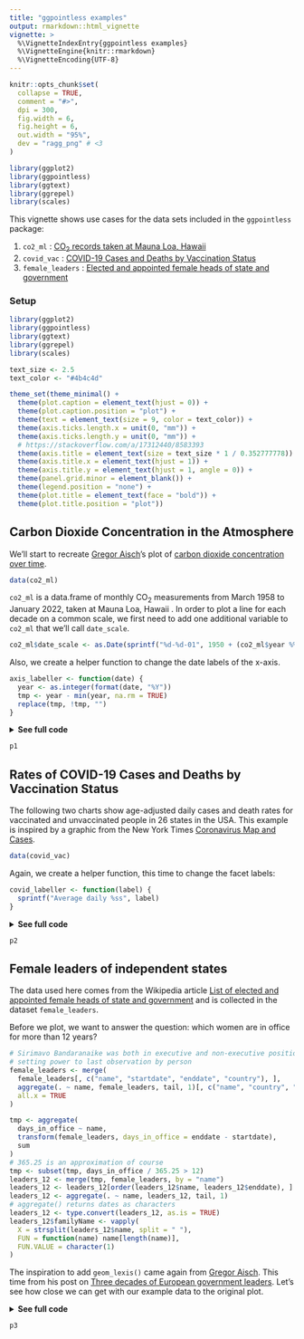 ```yaml
---
title: "ggpointless examples"
output: rmarkdown::html_vignette
vignette: >
  %\VignetteIndexEntry{ggpointless examples}
  %\VignetteEngine{knitr::rmarkdown}
  %\VignetteEncoding{UTF-8}
---
```



```r
knitr::opts_chunk$set(
  collapse = TRUE,
  comment = "#>",
  dpi = 300,
  fig.width = 6,
  fig.height = 6,
  out.width = "95%",
  dev = "ragg_png" # <3
)

library(ggplot2)
library(ggpointless)
library(ggtext)
library(ggrepel)
library(scales)
```

This vignette shows use cases for the data sets included in the `ggpointless` package:

1. `co2_ml` : [CO~2~ records taken at Mauna Loa, Hawaii](https://gml.noaa.gov/ccgg/trends/data.html)
2. `covid_vac` : [COVID-19 Cases and Deaths by Vaccination Status](https://covid.cdc.gov/covid-data-tracker/#rates-by-vaccine-status)
3. `female_leaders` : [Elected and appointed female heads of state and government](https://en.wikipedia.org/w/index.php?title=List_of_elected_and_appointed_female_heads_of_state_and_government&oldid=1078024588)

### Setup


```r
library(ggplot2)
library(ggpointless)
library(ggtext)
library(ggrepel)
library(scales)
```


``` r
text_size <- 2.5
text_color <- "#4b4c4d"

theme_set(theme_minimal() +
  theme(plot.caption = element_text(hjust = 0)) +
  theme(plot.caption.position = "plot") +
  theme(text = element_text(size = 9, color = text_color)) +
  theme(axis.ticks.length.x = unit(0, "mm")) +
  theme(axis.ticks.length.y = unit(0, "mm")) +
  # https://stackoverflow.com/a/17312440/8583393
  theme(axis.title = element_text(size = text_size * 1 / 0.352777778)) +
  theme(axis.title.x = element_text(hjust = 1)) +
  theme(axis.title.y = element_text(hjust = 1, angle = 0)) +
  theme(panel.grid.minor = element_blank()) +
  theme(legend.position = "none") +
  theme(plot.title = element_text(face = "bold")) +
  theme(plot.title.position = "plot"))
```


## Carbon Dioxide Concentration in the Atmosphere

We'll start to recreate [Gregor Aisch](https://github.com/gka)'s plot of [carbon dioxide concentration over time](https://blog.datawrapper.de/weekly-chart-carbon-dioxide/). 

```r
data(co2_ml)
```

`co2_ml` is a data.frame of monthly CO~2~ measurements from March 1958 to January 2022, taken at Mauna Loa, Hawaii . In order to plot a line for each decade on a common scale, we first need to add one additional variable to `co2_ml` that we'll call `date_scale`.

``` r
co2_ml$date_scale <- as.Date(sprintf("%d-%d-01", 1950 + (co2_ml$year %% 10), co2_ml$month))
```

Also, we create a helper function to change the date labels of the x-axis.

``` r
axis_labeller <- function(date) {
  year <- as.integer(format(date, "%Y"))
  tmp <- year - min(year, na.rm = TRUE)
  replace(tmp, !tmp, "")
}
```

<details><summary><b>See full code</b></summary>
```r
# layers
p1 <- ggplot(co2_ml, aes(date_scale, co2_ppm, color = decade))
# sustainable level
p1 <- p1 + geom_hline(aes(yintercept = 350),
  color = "#dbd9db",
  size = 1
)
p1 <- p1 + geom_text(aes(x = as.Date("1951-01-01"), y = 348),
  label = "sustainable level",
  size = text_size + .3,
  color = "#dbd9db",
  hjust = "left",
  inherit.aes = FALSE
)
p1 <- p1 + geom_line()
p1 <- p1 + geom_pointless(location = c("first", "last"), size = 2)
# label decades
p1 <- p1 + geom_text(
  data = subset(co2_ml, subset = decade != "2020's"),
  aes(label = decade),
  size = text_size,
  stat = "pointless",
  location = "last",
  hjust = "left",
  nudge_x = 40
)
# label at first year in decade
p1 <- p1 + geom_text(
  data = subset(co2_ml, subset = decade != "1950's"),
  aes(label = year, group = decade),
  size = text_size,
  color = text_color,
  stat = "pointless",
  location = "first",
  vjust = "top",
  hjust = "left",
  nudge_y = -2
)

# label at last year in decade
p1 <- p1 + geom_text(
  data = subset(co2_ml, subset = !(decade %in% c("1950's", "2020's"))),
  aes(label = year, group = decade),
  size = text_size,
  color = text_color,
  stat = "pointless",
  location = "maximum",
  vjust = "bottom",
  nudge_y = 1
)

# label the years 2014 to 2018 in the format '%y
p1 <- p1 + lapply(2014:2018, function(yrs) {
  geom_text(
    data = subset(co2_ml, subset = year == yrs),
    aes(label = sprintf("'%i", year %% 100), group = year),
    size = text_size,
    color = text_color,
    stat = "pointless",
    location = "maximum",
    vjust = "bottom",
    nudge_y = 1
  )
})

#  highlight all-time maximum
p1 <- p1 + geom_pointless(
  data = subset(co2_ml, subset = decade == "2020's"),
  location = "maximum",
  size = 8,
  shape = 21,
  fill = NA,
  stroke = .9
)

# label all-time maximum
p1 <- p1 + ggtext::geom_richtext(
  aes(
    x = date_scale + 500,
    y = co2_ppm - 3,
    group = NULL,
    label = sprintf("**%g ppm**<br>%s %s", round(co2_ppm), month.name[month], year)
  ),
  stat = "pointless",
  location = "maximum",
  size = text_size,
  color = text_color,
  fill = NA,
  label.color = NA
)

# draw curve from all-time maximum to its label
p1 <- p1 + geom_curve(
  data = subset(co2_ml, subset = decade == "2020's"),
  aes(
    x = date_scale + 90,
    xend = date_scale + 500,
    y = co2_ppm + 2,
    yend = co2_ppm + 2
  ),
  stat = "pointless",
  location = "maximum",
  curvature = -.4,
  size = .35,
  color = text_color,
  inherit.aes = FALSE
)

# scales
p1 <- p1 + scale_x_date(
  breaks = as.Date(sprintf("%i-01-01", c(1950:1960))),
  labels = axis_labeller,
  expand = expansion(mult = c(0.01, -.03)),
  limits = as.Date(sprintf("%i-01-01", c(1950, 1961)))
)

# colors
p1 <- p1 + scale_color_manual(
  values = c(
    "#f4ae1b",
    "#e99950",
    "#dc8471",
    "#cc708f",
    "#b85baa",
    "#9f46c6",
    "#7a31e1",
    "#311dfc"
  )
)

# title, subtitle, caption
p1 <- p1 +
  labs(
    title = "Carbon Dioxide Concentration in the Atmosphere",
    subtitle = "Each line represents one decade, from 1958 to 2022. CO2 concentration is measured in\nparts per million* (ppm).",
    caption = "*The mole fraction of CO2, expressed as parts per million (ppm) is the number of molecules of CO2 in every million\nmolecules of dried air (water vapor removed). The 'sustainable level' of 350ppm, equivalent to the 1990 levels, has\nbeen identified by UN climate scientists.\nSource: National Oceanic & Atmospheric Adm. (NOAA)",
    x = "Years into decade",
    y = "ppm"
  )
```
</details>

```r
p1
```


## Rates of COVID-19 Cases and Deaths by Vaccination Status

The following two charts show age-adjusted daily cases and death rates for vaccinated and unvaccinated people in 26 states in the USA. This example is inspired by a graphic from the New York Times [Coronavirus Map and Cases](https://www.nytimes.com/interactive/2021/us/covid-cases.html). 

```r
data(covid_vac)
```

Again, we create a helper function, this time to change the facet labels: 

```r
covid_labeller <- function(label) {
  sprintf("Average daily %ss", label)
}
```

<details><summary><b>See full code</b></summary>
```r
# layers
p2 <- ggplot(
  covid_vac,
  aes(
    x = date,
    y = incidence / 7,
    color = interaction(outcome, status)
  )
)
p2 <- p2 + geom_step(size = .65, direction = "vh")
p2 <- p2 + geom_text(
  aes(label = status),
  stat = "pointless",
  location = "last",
  size = text_size,
  nudge_x = 5,
  hjust = "left"
) +
  geom_pointless(size = 3)

# facets
p2 <- p2 + facet_wrap(
  vars(outcome),
  ncol = 1,
  scales = "free_y",
  labeller = as_labeller(covid_labeller)
)

# scales
p2 <- p2 + scale_x_date(expand = expansion(mult = c(0, 0.2)))
p2 <- p2 + scale_y_continuous(n.breaks = 4)
p2 <- p2 + scale_color_manual(
  values = c(
    "case.unvaccinated" = "#050038",
    "case.fully vaccinated" = "#9187f7",
    "death.unvaccinated" = "#f14e1c",
    "death.fully vaccinated" = "#f8a187"
  )
)

# title, subtitle, caption
p2 <- p2 +
  labs(
    title = "Rates for vaccinated and unvaccinated",
    subtitle = "Per 100,000",
    x = NULL,
    y = NULL,
    caption = "Source: Centers for Disease Control and Prevention\nRates of COVID-19 Cases and Deaths by Vaccination Status, Apr 2021 to Dec 2021."
  )

# theme
p2 <- p2 + theme(panel.grid.major.x = element_blank())
p2 <- p2 + theme(strip.text = element_text(hjust = 0, face = "bold"))
```
</details>

```r
p2
```

## Female leaders of independent states

The data used here comes from the Wikipedia article [List of elected and appointed female heads of state and government](https://en.wikipedia.org/w/index.php?title=List_of_elected_and_appointed_female_heads_of_state_and_government&oldid=1078024588) and is collected in the dataset `female_leaders`.

Before we plot, we want to answer the question: which women are in office for more than 12 years?

```r
# Sirimavo Bandaranaike was both in executive and non-executive position
# setting power to last observation by person
female_leaders <- merge(
  female_leaders[, c("name", "startdate", "enddate", "country"), ],
  aggregate(. ~ name, female_leaders, tail, 1)[, c("name", "country", "power")],
  all.x = TRUE
)

tmp <- aggregate(
  days_in_office ~ name,
  transform(female_leaders, days_in_office = enddate - startdate),
  sum
)
# 365.25 is an approximation of course
tmp <- subset(tmp, days_in_office / 365.25 > 12)
leaders_12 <- merge(tmp, female_leaders, by = "name")
leaders_12 <- leaders_12[order(leaders_12$name, leaders_12$enddate), ]
leaders_12 <- aggregate(. ~ name, leaders_12, tail, 1)
# aggregate() returns dates as characters
leaders_12 <- type.convert(leaders_12, as.is = TRUE)
leaders_12$familyName <- vapply(
  X = strsplit(leaders_12$name, split = " "),
  FUN = function(name) name[length(name)],
  FUN.VALUE = character(1)
)
```

The inspiration to add `geom_lexis()` came again from [Gregor Aisch](https://github.com/gka). This time from his post on [Three decades of European government leaders](https://blog.datawrapper.de/longest-terms-european-leaders/). Let's see how close we can get with our example data to the original plot.


<details><summary><b>See full code</b></summary>
```r
p3 <- ggplot(
  female_leaders,
  aes(
    x = startdate,
    xend = enddate,
    group = name,
    color = power
  )
)
p3 <- p3 + geom_lexis(
  aes(linetype = after_stat(type)),
  point_size = 1
)

# coord
p3 <- p3 + coord_equal()

# scales
p3 <- p3 + scale_x_date(expand = c(.02, .05))
p3 <- p3 + scale_y_continuous(
  limits = c(0, 7400),
  breaks = c(0, 4, 8, 12, 16, 20) * 365.25,
  labels = function(i) floor(i / 365.25))
p3 <- p3 + scale_color_manual(values = c(
  "executive" = "#311dfc",
  "non-executive" = "#f4ae1b"
))
p3 <- p3 + scale_linetype_identity()

# title, subtitle, caption
p3 <- p3 + labs(
  title = "Elected Female Leaders",
  subtitle = "Years in Office",
  caption = "Highlighted are women that are in office for more than 12 years.\nSource: Wikipedia",
  x = NULL,
  y = NULL,
  color = NULL
)
p3 <- p3 + theme(legend.position = "bottom")

# annotations
p3 <- p3 +
  geom_text_repel(
    data = leaders_12, aes(
      x = as.Date(enddate, origin = "1970-01-01"),
      y = days_in_office,
      colour = power,
      label = familyName
    ),
    size = 2,
    direction = "y",
    nudge_y = 10,
    inherit.aes = FALSE,
    show.legend = FALSE)
```
</details>

```r
p3
```

